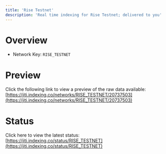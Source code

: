 ```yaml
---
title: 'Rise Testnet'
description: 'Real time indexing for Rise Testnet; delivered to you'
---
```


# Overview
- Network Key: `RISE_TESTNET`

# Preview
Click the following link to view a preview of the raw data available: [https://jiti.indexing.co/networks/RISE_TESTNET/20737503](https://jiti.indexing.co/networks/RISE_TESTNET/20737503)

# Status
Click here to view the latest status: [https://jiti.indexing.co/status/RISE_TESTNET](https://jiti.indexing.co/status/RISE_TESTNET)
